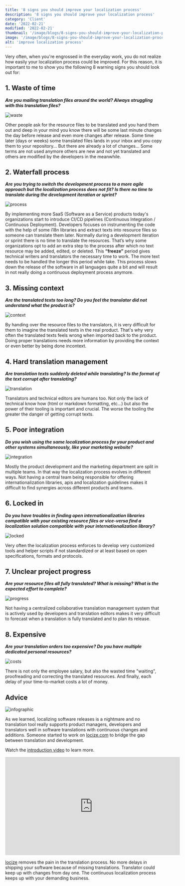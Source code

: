 ```yaml
---
title: '8 signs you should improve your localization process'
description: '8 signs you should improve your localization process'
category: 'Client'
date: '2022-02-21'
modified: '2022-02-21'
thumbnail: '/image/blogs/8-signs-you-should-improve-your-localization-process/thumb.jpg'
image: '/image/blogs/8-signs-you-should-improve-your-localization-process/title.jpg'
alt: 'improve localization process'
---
```


Very often, when you're engrossed in the everyday work, you do not realize how easily your localization process could be improved.
For this reason, it is important to me to show you the following 8 warning signs you should look out for:

## 1. Waste of time
***Are you mailing translation files around the world? Always struggling with this translation files?***

![waste](/image/blogs/8-signs-you-should-improve-your-localization-process/waste.gif "locize © inweso GmbH")

Other people ask for the resource files to be translated and you hand them out and deep in your mind you know there will be some last minute changes the day before release and even more changes after release.
Some time later (days or weeks) some translated files lands in your inbox and you copy them to your repository... But there are already a lot of changes... Some terms are not used anymore others are new and not yet translated and others are modified by the developers in the meanwhile.


## 2. Waterfall process
***Are you trying to switch the development process to a more agile approach but the localization process does not fit? Is there no time to translate during the development iteration or sprint?***

![process](/image/blogs/8-signs-you-should-improve-your-localization-process/process.gif "locize © inweso GmbH")

By implementing more SaaS (Software as a Service) products today's organizations start to introduce CI/CD pipelines (Continuous Integration / Continuous Deployment).
Developers focuses on instrumenting the code with the help of some i18n libraries and extract texts into resource files so someone can translate them later.
Normally during a development iteration or sprint there is no time to translate the resources.
That’s why some organizations opt to add an extra step to the process after which no text resource may be added, edited, or deleted.
This **“freeze”** period gives technical writers and translators the necessary time to work. The more text needs to be handled the longer this period while take.
This process slows down the release of the software in all languages quite a bit and will result in not really doing a continuous deployment process anymore.


## 3. Missing context
***Are the translated texts too long? Do you feel the translator did not understand what the product is?***

![context](/image/blogs/8-signs-you-should-improve-your-localization-process/context.png "locize © inweso GmbH")

By handing over the resource files to the translators, it is very difficult for them to imagine the translated texts in the real product. That's why very often the translated texts feels wrong when imported back to the product.
Doing proper translations needs more information by providing the context or even better by being done incontext.


## 4. Hard translation management
***Are translation texts suddenly deleted while translating? Is the format of the text corrupt after translating?***

![translation](/image/blogs/8-signs-you-should-improve-your-localization-process/translation.gif "locize © inweso GmbH")

Translators and technical editors are humans too. Not only the lack of technical know how (html or markdown formatting, etc...) but also the power of their tooling is important and crucial.
The worse the tooling the greater the danger of getting corrupt texts.

## 5. Poor integration
***Do you wish using the same localization process for your product and other systems simultaneously, like your marketing website?***

![integration](/image/blogs/8-signs-you-should-improve-your-localization-process/integration.png "locize © inweso GmbH")

Mostly the product development and the marketing department are split in multiple teams. In that way the localization process evolves in different ways. Not having a central team being responsible for offering internationalization libraries, apis and localization guidelines makes it difficult to find synergies across different products and teams.

## 6. Locked in
***Do you have troubles in finding open internationalization libraries compatible with your existing resource files or vice-versa find a localization solution compatible with your internationalization library?***

![locked](/image/blogs/8-signs-you-should-improve-your-localization-process/locked.png "locize © inweso GmbH")

Very often the localization process enforces to develop very customized tools and helper scripts if not standardized or at least based on open specifications, formats and protocols.

## 7. Unclear project progress
***Are your resource files all fully translated? What is missing? What is the expected effort to complete?***

![progress](/image/blogs/8-signs-you-should-improve-your-localization-process/progress.png "locize © inweso GmbH")

Not having a centralized collaborative translation management system that is actively used by developers and translation editors makes it very difficult to forecast when a translation is fully translated and to plan its release.

## 8. Expensive
***Are your translation orders too expensive? Do you have multiple dedicated personal resources?***

![costs](/image/blogs/8-signs-you-should-improve-your-localization-process/costs.png "locize © inweso GmbH")

There is not only the employee salary, but also the wasted time "waiting", proofreading and correcting the translated resources.
And finally, each delay of your time-to-market costs a lot of money.


## Advice

![infographic](/image/blogs/8-signs-you-should-improve-your-localization-process/infographic.png "locize © inweso GmbH")


As we learned, localizing software releases is a nightmare and no translation tool really supports product managers, developers and translators well in software translations with continuous changes and additions. Someone started to work on [locize.com](http://locize.com) to bridge the gap between translation and development.



Watch the [introduction video](http://locize.com/#video) to learn more.
<iframe width="560" height="315" style={{display: "block", marginLeft: 'auto', marginRight: 'auto'}} src="https://www.youtube-nocookie.com/embed/YQryHo1iHb8" title="YouTube video player" frameBorder="0" allow="accelerometer; autoplay; clipboard-write; encrypted-media; gyroscope; picture-in-picture" allowFullScreen></iframe>

[locize](http://locize.com) removes the pain in the translation process. No more delays in shipping your software because of missing translations. Translator could keep up with changes from day one. The continuous localization process keeps up with your demanding business.
